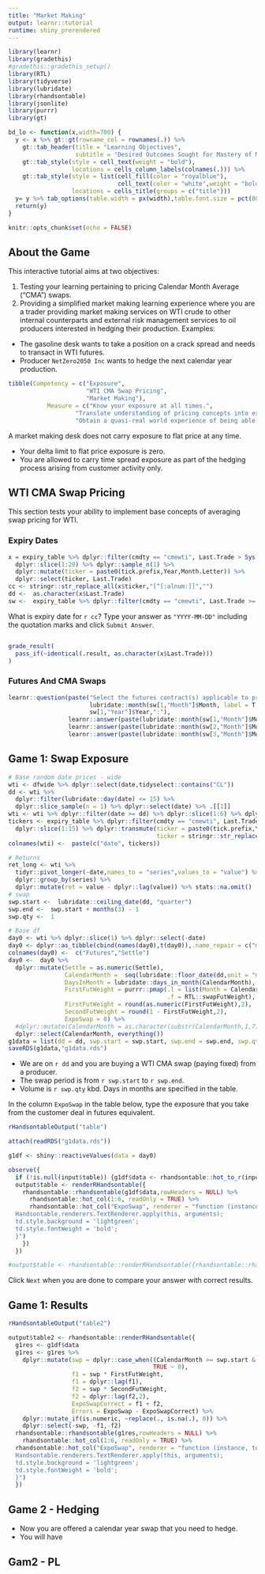 ```yaml
---
title: "Market Making"
output: learnr::tutorial
runtime: shiny_prerendered
---
```


```r
library(learnr)
library(gradethis)
#gradethis::gradethis_setup()
library(RTL)
library(tidyverse)
library(lubridate)
library(rhandsontable)
library(jsonlite)
library(purrr)
library(gt)

bd_lo <- function(x,width=700) {
  y <- x %>% gt::gt(rowname_col = rownames(.)) %>%
    gt::tab_header(title = "Learning Objectives",
                   subtitle = "Desired Outcomes Sought for Mastery of Material") %>%
    gt::tab_style(style = cell_text(weight = "bold"),
                  locations = cells_column_labels(colnames(.))) %>%
    gt::tab_style(style = list(cell_fill(color = "royalblue"),
                               cell_text(color = "white",weight = "bold")),
                  locations = cells_title(groups = c("title")))
  y= y %>% tab_options(table.width = px(width),table.font.size = pct(80))
  return(y)
}

knitr::opts_chunk$set(echo = FALSE)
```

## About the Game

This interactive tutorial aims at two objectives:

1. Testing your learning pertaining to pricing Calendar Month Average ("CMA") swaps.
2. Providing a simplified market making learning experience where you are a trader providing market making services on WTI crude to other internal counterparts and external risk management services to oil producers interested in hedging their production. Examples:

  + The gasoline desk wants to take a position on a crack spread and needs to transact in WTI futures.
  + Producer `NetZero2050 Inc` wants to hedge the next calendar year production.

```r
tibble(Competency = c("Exposure",
                      "WTI CMA Swap Pricing",
                      "Market Making"),
           Measure = c("Know your exposure at all times.",
                   "Translate understanding of pricing concepts into exposure.",
                   "Obtain a quasi-real world experience of being able to operate as a trader in pricing deals and managing risk effectively.")) %>% bd_lo()
```

A market making desk does not carry exposure to flat price at any time. 

+ Your delta limit to flat price exposure is zero.
+ You are allowed to carry time spread exposure as part of the hedging process arising from customer activity only.


## WTI CMA Swap Pricing

This section tests your ability to implement base concepts of averaging swap pricing for WTI. 

### Expiry Dates

```r
x = expiry_table %>% dplyr::filter(cmdty == "cmewti", Last.Trade > Sys.Date()) %>% 
  dplyr::slice(1:20) %>% dplyr::sample_n(1) %>% 
  dplyr::mutate(ticker = paste0(tick.prefix,Year,Month.Letter)) %>% 
  dplyr::select(ticker, Last.Trade)
cc <- stringr::str_replace_all(x$ticker,"[^[:alnum:]]","")
dd <-  as.character(x$Last.Trade)
sw <-  expiry_table %>% dplyr::filter(cmdty == "cmewti", Last.Trade >= dd) %>% slice(1:3)
```

What is expiry date for `r cc`? Type your answer as `"YYYY-MM-DD"` including the quotation marks and click `Submit Answer`.

```r

```
 
```r
grade_result(
  pass_if(~identical(.result, as.character(x$Last.Trade)))
)
```

### Futures And CMA Swaps

```r
learnr::question(paste("Select the futures contract(s) applicable to pricing a WTI CMA for",
                       lubridate::month(sw[1,"Month"]$Month, label = T, abbr = F) %>% as.character(),
                       sw[1,"Year"]$Year,":"),
                 learnr::answer(paste(lubridate::month(sw[1,"Month"]$Month, label = T, abbr = F) %>% as.character(),sw[1,"Year"]$Year)),
                 learnr::answer(paste(lubridate::month(sw[2,"Month"]$Month, label = T, abbr = F) %>% as.character(),sw[2,"Year"]$Year), correct = TRUE),
                 learnr::answer(paste(lubridate::month(sw[3,"Month"]$Month, label = T, abbr = F) %>% as.character(),sw[3,"Year"]$Year), correct = TRUE))
```

## Game 1: Swap Exposure

```r
# Base random date prices - wide
wti <- dfwide %>% dplyr::select(date,tidyselect::contains("CL"))
dd <- wti %>% 
  dplyr::filter(lubridate::day(date) <= 15) %>% 
  dplyr::slice_sample(n = 1) %>% dplyr::select(date) %>% .[[1]]
wti <- wti %>% dplyr::filter(date >= dd) %>% dplyr::slice(1:6) %>% dplyr::select(colnames(wti)[1:15])
tickers <- expiry_table %>% dplyr::filter(cmdty == "cmewti", Last.Trade > dd) %>% 
  dplyr::slice(1:15) %>% dplyr::transmute(ticker = paste0(tick.prefix,Year,Month.Letter),
                                          ticker = stringr::str_replace_all(ticker,"[^[:alnum:]]","")) %>% .[[1]]
colnames(wti) <-  paste(c("date", tickers))

# Returns
ret_long <- wti %>% 
  tidyr::pivot_longer(-date,names_to = "series",values_to = "value") %>% 
  dplyr::group_by(series) %>% 
  dplyr::mutate(ret = value - dplyr::lag(value)) %>% stats::na.omit()
# swap
swp.start <-  lubridate::ceiling_date(dd, "quarter")
swp.end <-  swp.start + months(3) - 1
swp.qty <-  1

# Base df
day0 <- wti %>% dplyr::slice(1) %>% dplyr::select(-date)
day0 <- dplyr::as_tibble(cbind(names(day0),t(day0)),.name_repair = c("minimal"))
colnames(day0) <-  c("Futures","Settle")   
day0 <-  day0 %>% 
  dplyr::mutate(Settle = as.numeric(Settle),
                CalendarMonth =  seq(lubridate::floor_date(dd,unit = "month") + months(1),lubridate::floor_date(dd,unit = "month") + months(14), by = "months"),
                DaysInMonth = lubridate::days_in_month(CalendarMonth),
                FirstFutWeight = purrr::pmap(.l = list(Month = CalendarMonth,contract = "cmewti",exchange = "nymex", output = "first.fut.weight"),
                                             .f = RTL::swapFutWeight),
                FirstFutWeight = round(as.numeric(FirstFutWeight),2),
                SecondFutWeight = round(1 - FirstFutWeight,2),
                ExpoSwap = 0) %>% 
  #dplyr::mutate(CalendarMonth = as.character(substr(CalendarMonth,1,7)) ) %>% 
  dplyr::select(CalendarMonth, everything())
g1data = list(dd = dd, swp.start = swp.start, swp.end = swp.end, swp.qty = swp.qty,day0 = day0)
saveRDS(g1data,"g1data.rds")
```

+ We are on `r dd` and you are buying a WTI CMA swap (paying fixed) from a producer.
+ The swap period is from `r swp.start` to `r swp.end`.
+ Volume is `r swp.qty` kbd. Days in months are specified in the table. 

In the column `ExpoSwap` in the table below, type the exposure that you take from the customer deal in futures equivalent.

```r
rHandsontableOutput("table")
```

```r
attach(readRDS("g1data.rds")) 

g1df <- shiny::reactiveValues(data = day0)

observe({
  if (!is.null(input$table)) {g1df$data <- rhandsontable::hot_to_r(input$table)} 
  output$table <- renderRHandsontable({
    rhandsontable::rhandsontable(g1df$data,rowHeaders = NULL) %>% 
      rhandsontable::hot_col(1:6, readOnly = TRUE) %>% 
      rhandsontable::hot_col("ExpoSwap", renderer = "function (instance, td, row, col, prop, value, cellProperties) {
  Handsontable.renderers.TextRenderer.apply(this, arguments);
  td.style.background = 'lightgreen';
  td.style.fontWeight = 'bold';
  }")
    }) 
  })

#output$table <- rhandsontable::renderRHandsontable({rhandsontable::rhandsontable(g1df,rowHeaders = NULL)})
```

Click `Next` when you are done to compare your answer with correct results.

## Game 1: Results

```r
rHandsontableOutput("table2")
```

```r
output$table2 <- rhandsontable::renderRHandsontable({
  g1res <- g1df$data
  g1res <- g1res %>% 
    dplyr::mutate(swp = dplyr::case_when((CalendarMonth >= swp.start & CalendarMonth < swp.end) ~ swp.qty * DaysInMonth,
                                         TRUE ~ 0),
                  f1 = swp * FirstFutWeight,
                  f1 = dplyr::lag(f1),
                  f2 = swp * SecondFutWeight,
                  f2 = dplyr::lag(f2,2),
                  ExpoSwapCorrect = f1 + f2,
                  Errors = ExpoSwap - ExpoSwapCorrect) %>% 
    dplyr::mutate_if(is.numeric, ~replace(., is.na(.), 0)) %>% 
    dplyr::select(-swp, -f1,-f2)
  rhandsontable::rhandsontable(g1res,rowHeaders = NULL) %>% 
    rhandsontable::hot_col(1:6, readOnly = TRUE) %>% 
  rhandsontable::hot_col("ExpoSwap", renderer = "function (instance, td, row, col, prop, value, cellProperties) {
  Handsontable.renderers.TextRenderer.apply(this, arguments);
  td.style.background = 'lightgreen';
  td.style.fontWeight = 'bold';
  }")
  })
```

## Game 2 - Hedging

+ Now you are offered a calendar year swap that you need to hedge.
+ You will have 

## Gam2 - PL


